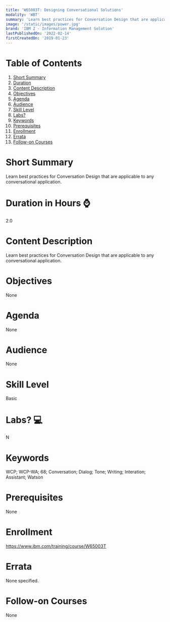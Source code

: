```yaml
---
title: 'W65003T: Designing Conversational Solutions'
modality: 'WBT'
summary: 'Learn best practices for Conversation Design that are applicable to any conversational application.'
image: '/static/images/power.jpg'
brand: 'IBM Z - Information Management Solution'
lastPublishedOn: '2022-02-14'
firstCreatedOn: '2019-01-23'
---
```

# Table of Contents
1.  [Short Summary](#short-summary)
2.  [Duration](#duration-in-hours-)
3.  [Content Description](#content-description)
4.  [Objectives](#objectives)
5.  [Agenda](#agenda)
6.  [Audience](#audience)
7.  [Skill Level](#skill-level)
8.  [Labs?](#labs-)
9.  [Keywords](#keywords)
10. [Prerequisites](#prerequisites)
11. [Enrollment](#enrollment)
12. [Errata](#errata)
13. [Follow-on Courses](#follow-on-courses)

# Short Summary
Learn best practices for Conversation Design that are applicable to any conversational application.

# Duration in Hours ⌚
2.0

# Content Description
Learn best practices for Conversation Design that are applicable to any conversational application.

# Objectives
None

# Agenda
None

# Audience
None

# Skill Level
Basic               

# Labs? 💻
N

# Keywords
WCP; WCP-WA; 68; Conversation; Dialog; Tone; Writing; Interation; Assistant; Watson

# Prerequisites
None

# Enrollment
https://www.ibm.com/training/course/W65003T

# Errata
None specified.

# Follow-on Courses
None

